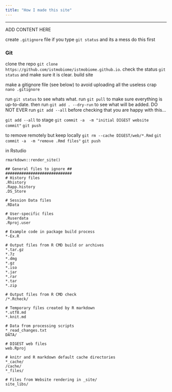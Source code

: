 ```yaml
---
title: "How I made this site"
---
```


***

ADD CONTENT HERE


create `.gitignore` file
if you type `git status` and its a mess do this first


### Git

clone the repo `git clone https://github.com/istmobiome/istmobiome.github.io`.
check the status `git status` and make sure it is clear.
build site 

make a gitignore file (see below) to avoid uploading all the useless crap `nano .gitignore`

run `git status` to see whats what. 
run `git pull` to make sure everything is up-to-date.
then run `git add . --dry-run` to see what will be added. DO NOT EVER run `git add --all` before checking that you are happy with this...

`git add --all` to stage
`git commit -a  -m "initial DIGEST website commit"`
`git push`


to remove remotely but keep locally
`git rm --cache DIGEST/web/*.Rmd`
`git commit -a  -m "remove .Rmd files"`
`git push`




in Rstudio

`rmarkdown::render_site()`


```
## General files to ignore ##
#############################
# History files
.Rhistory
.Rapp.history
.DS_Store

# Session Data files
.RData

# User-specific files
.Ruserdata
.Rproj.user

# Example code in package build process
*-Ex.R

# Output files from R CMD build or archives
*.tar.gz
*.7z
*.dmg
*.gz
*.iso
*.jar
*.rar
*.tar
*.zip

# Output files from R CMD check
/*.Rcheck/

# Temporary files created by R markdown
*.utf8.md
*.knit.md

# Data from processing scripts
*_read_changes.txt
DATA/

# DIGEST web files
web.Rproj

# knitr and R markdown default cache directories
*_cache/
/cache/
*_files/

# Files from Website rendering in _site/
site_libs/
```

